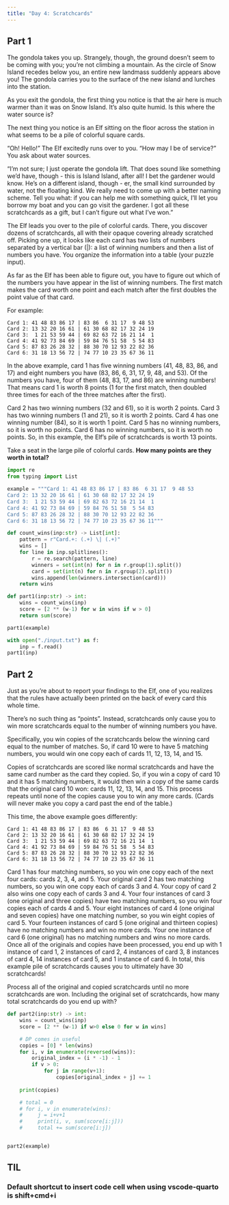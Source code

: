 ```yaml
---
title: "Day 4: Scratchcards"
---
```

## Part 1
The gondola takes you up. Strangely, though, the ground doesn't seem to be coming with you; you're not climbing a mountain. As the circle of Snow Island recedes below you, an entire new landmass suddenly appears above you! The gondola carries you to the surface of the new island and lurches into the station.

As you exit the gondola, the first thing you notice is that the air here is much warmer than it was on Snow Island. It's also quite humid. Is this where the water source is?

The next thing you notice is an Elf sitting on the floor across the station in what seems to be a pile of colorful square cards.

"Oh! Hello!" The Elf excitedly runs over to you. "How may I be of service?" You ask about water sources.

"I'm not sure; I just operate the gondola lift. That does sound like something we'd have, though - this is Island Island, after all! I bet the gardener would know. He's on a different island, though - er, the small kind surrounded by water, not the floating kind. We really need to come up with a better naming scheme. Tell you what: if you can help me with something quick, I'll let you borrow my boat and you can go visit the gardener. I got all these scratchcards as a gift, but I can't figure out what I've won."

The Elf leads you over to the pile of colorful cards. There, you discover dozens of scratchcards, all with their opaque covering already scratched off. Picking one up, it looks like each card has two lists of numbers separated by a vertical bar (|): a list of winning numbers and then a list of numbers you have. You organize the information into a table (your puzzle input).

As far as the Elf has been able to figure out, you have to figure out which of the numbers you have appear in the list of winning numbers. The first match makes the card worth one point and each match after the first doubles the point value of that card.

For example:
```
Card 1: 41 48 83 86 17 | 83 86  6 31 17  9 48 53
Card 2: 13 32 20 16 61 | 61 30 68 82 17 32 24 19
Card 3:  1 21 53 59 44 | 69 82 63 72 16 21 14  1
Card 4: 41 92 73 84 69 | 59 84 76 51 58  5 54 83
Card 5: 87 83 26 28 32 | 88 30 70 12 93 22 82 36
Card 6: 31 18 13 56 72 | 74 77 10 23 35 67 36 11
```

In the above example, card 1 has five winning numbers (41, 48, 83, 86, and 17) and eight numbers you have (83, 86, 6, 31, 17, 9, 48, and 53). Of the numbers you have, four of them (48, 83, 17, and 86) are winning numbers! That means card 1 is worth 8 points (1 for the first match, then doubled three times for each of the three matches after the first).

Card 2 has two winning numbers (32 and 61), so it is worth 2 points.
Card 3 has two winning numbers (1 and 21), so it is worth 2 points.
Card 4 has one winning number (84), so it is worth 1 point.
Card 5 has no winning numbers, so it is worth no points.
Card 6 has no winning numbers, so it is worth no points.
So, in this example, the Elf's pile of scratchcards is worth 13 points.

Take a seat in the large pile of colorful cards. **How many points are they worth in total?**

```python
import re
from typing import List

example = """Card 1: 41 48 83 86 17 | 83 86  6 31 17  9 48 53
Card 2: 13 32 20 16 61 | 61 30 68 82 17 32 24 19
Card 3:  1 21 53 59 44 | 69 82 63 72 16 21 14  1
Card 4: 41 92 73 84 69 | 59 84 76 51 58  5 54 83
Card 5: 87 83 26 28 32 | 88 30 70 12 93 22 82 36
Card 6: 31 18 13 56 72 | 74 77 10 23 35 67 36 11"""

def count_wins(inp:str) -> List[int]:
    pattern = r"Card.+: (.+) \| (.+)"
    wins = []
    for line in inp.splitlines():
        r = re.search(pattern, line)
        winners = set(int(n) for n in r.group(1).split())
        card = set(int(n) for n in r.group(2).split())
        wins.append(len(winners.intersection(card)))
    return wins

def part1(inp:str) -> int:
    wins = count_wins(inp)
    score = [2 ** (w-1) for w in wins if w > 0]
    return sum(score)

part1(example)
```

```python
with open("./input.txt") as f:
    inp = f.read()
part1(inp)
```

## Part 2
Just as you're about to report your findings to the Elf, one of you realizes that the rules have actually been printed on the back of every card this whole time.

There's no such thing as "points". Instead, scratchcards only cause you to win more scratchcards equal to the number of winning numbers you have.

Specifically, you win copies of the scratchcards below the winning card equal to the number of matches. So, if card 10 were to have 5 matching numbers, you would win one copy each of cards 11, 12, 13, 14, and 15.

Copies of scratchcards are scored like normal scratchcards and have the same card number as the card they copied. So, if you win a copy of card 10 and it has 5 matching numbers, it would then win a copy of the same cards that the original card 10 won: cards 11, 12, 13, 14, and 15. This process repeats until none of the copies cause you to win any more cards. (Cards will never make you copy a card past the end of the table.)

This time, the above example goes differently:
```
Card 1: 41 48 83 86 17 | 83 86  6 31 17  9 48 53
Card 2: 13 32 20 16 61 | 61 30 68 82 17 32 24 19
Card 3:  1 21 53 59 44 | 69 82 63 72 16 21 14  1
Card 4: 41 92 73 84 69 | 59 84 76 51 58  5 54 83
Card 5: 87 83 26 28 32 | 88 30 70 12 93 22 82 36
Card 6: 31 18 13 56 72 | 74 77 10 23 35 67 36 11
```

Card 1 has four matching numbers, so you win one copy each of the next four cards: cards 2, 3, 4, and 5.
Your original card 2 has two matching numbers, so you win one copy each of cards 3 and 4.
Your copy of card 2 also wins one copy each of cards 3 and 4.
Your four instances of card 3 (one original and three copies) have two matching numbers, so you win four copies each of cards 4 and 5.
Your eight instances of card 4 (one original and seven copies) have one matching number, so you win eight copies of card 5.
Your fourteen instances of card 5 (one original and thirteen copies) have no matching numbers and win no more cards.
Your one instance of card 6 (one original) has no matching numbers and wins no more cards.
Once all of the originals and copies have been processed, you end up with 1 instance of card 1, 2 instances of card 2, 4 instances of card 3, 8 instances of card 4, 14 instances of card 5, and 1 instance of card 6. In total, this example pile of scratchcards causes you to ultimately have 30 scratchcards!

Process all of the original and copied scratchcards until no more scratchcards are won. Including the original set of scratchcards, how many total scratchcards do you end up with?

```python
def part2(inp:str) -> int:
    wins = count_wins(inp)
    score = [2 ** (w-1) if w>0 else 0 for w in wins]

    # DP comes in useful
    copies = [0] * len(wins)
    for i, v in enumerate(reversed(wins)):
        original_index = (i * -1) - 1
        if v > 0:
            for j in range(v+1):
                copies[original_index + j] += 1
    
    print(copies)

    # total = 0
    # for i, v in enumerate(wins):
    #     j = i+v+1
    #     print(i, v, sum(score[i:j]))
    #     total += sum(score[i:j])


part2(example)
```

## TIL
### Default shortcut to insert code cell when using vscode-quarto is shift+cmd+i
